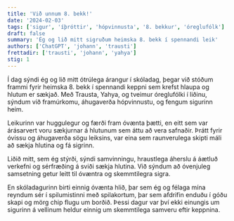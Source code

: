 ```yaml
---
title: 'Við unnum 8. bekk!'
date: '2024-02-03'
tags: ['sigur', 'íþróttir', 'hópvinnusta', '8. bekkur', 'óreglufólk']
draft: false
summary: 'Ég og lið mitt sigruðum heimska 8. bekk í spennandi leik'
authors: ['ChatGPT', 'johann', 'trausti']
frettadir: ['trausti', 'johann', 'yahya']
stig: 1
---
```


Í dag sýndi ég og lið mitt ótrúlega árangur í skóladag, þegar við stóðum frammi fyrir heimska 8. bekk í spennandi keppni sem krefst hlaupa og hlutum er sækjað. Með Trausta, Yahya, og tveimur óreglufólki í liðinu, sýndum við framúrkomu, áhugaverða hópvinnustu, og fengum sigurinn heim.

Leikurinn var huggulegur og færði fram óvænta þætti, en eitt sem var árásarvert voru sækjurnar á hlutunum sem áttu að vera safnaðir. Þrátt fyrir óvissu og áhugaverða sögu leiksins, var eina sem raunverulega skipti máli að sækja hlutina og fá sigrinn.

Liðið mitt, sem ég stýrði, sýndi samvinningu, hraustlega áherslu á áætluð verkefni og sérfræðing á sviði sækja hlutina. Við sýndum að óvenjuleg samsetning getur leitt til óvæntra og skemmtilegra sigra.

En skóladagurinn birti einnig óvænta hlið, þar sem ég og félaga mína reyndum sér í spilumistinni með spilakortum, þar sem afdrifin enduðu í góðu skapi og mörg chip flugu um borðið. Þessi dagur var því ekki einungis um sigurinn á vellinum heldur einnig um skemmtilega samveru eftir keppnina.